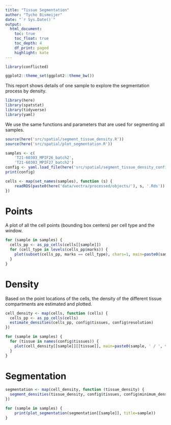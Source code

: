 ```yaml
---
title: "Tissue Segmentation"
author: "Tycho Bismeijer"
date: "`r Sys.Date()`"
output: 
  html_document:
    toc: true
    toc_float: true
    toc_depth: 4
    df_print: paged
    highlight: kate
---
```


```r
library(conflicted)

ggplot2::theme_set(ggplot2::theme_bw())
```


This report shows details of one sample to explore the segmentation process by density.

```r
library(here)
library(spatstat)
library(tidyverse)
library(yaml)
```


We use the same functions and parameters that are used for segmenting all samples.

```r
source(here('src/spatial/segment_tissue_density.R'))
source(here('src/spatial/plot_segmentation.R'))
```

```r
samples <- c(
    'T21-60303_MPIF26_batch2',
    'T21-60303_MPIF27_batch2')
config <- yaml.load_file(here('src/spatial/segment_tissue_density_config.yaml'))
print(config)
```

```r
cells <- map(set_names(samples), function (s) {
    readRDS(paste0(here('data/vectra/processed/objects/'), s, '.Rds'))
})
```

# Points #

A plot of all the cell points (bounding box centers) per cell type and the window.

```r
for (sample in samples) {
  cells_pp <- as_pp_cells(cells[[sample]])
  for (cell_type in levels(cells_pp$marks)) {
    plot(subset(cells_pp, marks == cell_type), chars=1, main=paste0(sample, ' / ', cell_type))
  }
}
```

# Density #

Based on the point locations of the cells, the density of the different tissue compartments are
estimated and plotted. 

```r
cell_density <- map(cells, function (cells) {
  cells_pp <- as_pp_cells(cells)
  estimate_densities(cells_pp, config$tissues, config$resolution)
})
```

```r
for (sample in samples) {
  for (tissue in names(config$tissues)) {
    plot(cell_density[[sample]][[tissue]], main=paste0(sample, ' / ', tissue))
  }
}
```

# Segmentation #

```r
segmentation <- map(cell_density, function (tissue_density) {
  segment_densities(tissue_density, config$tissues, config$minimum_density)
})

```

```r
for (sample in samples) {
    print(plot_segmentation(segmentation[[sample]], title=sample))
}
```
